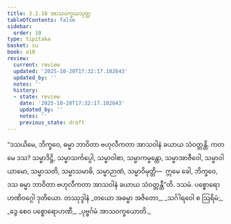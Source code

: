 ```yaml
---
title: 3.2.10 အာသဝက္ခယသုတ္တ
tableOfContents: false
sidebar:
  order: 10
type: tipitaka
basket: su
book: a10
review:
  current: review
  updated: '2025-10-20T17:32:17.102643'
  updated_by: ''
  notes: ''
  history:
  - state: review
    date: '2025-10-20T17:32:17.102643'
    updated_by: ''
    notes: ''
    previous_state: draft
---
```



<DynamicBreadcrumb />


<ReviewStatus review={frontmatter.review} showDetails={true} />

<HypothesisAnnotation frontmatter={frontmatter} />

<Division number="122" book="a10" e="ch" v="17" p="450">

<Paragraph number="1077" book="a10">
“ဒသယိမေ, ဘိက္ခဝေ, ဓမ္မာ ဘာဝိတာ ဗဟုလီကတာ အာသဝါနံ ခယာယ သံဝတ္တန္တိ. ကတမေ ဒသ? သမ္မာဒိဋ္ဌိ, သမ္မာသင်္ကပ္ပေါ, သမ္မာဝါစာ, သမ္မာကမ္မန္တော, သမ္မာအာဇီဝေါ, သမ္မာဝါယာမော, သမ္မာသတိ, သမ္မာသမာဓိ, သမ္မာဉာဏံ, သမ္မာဝိမုတ္တိ—  ဣမေ ခေါ, ဘိက္ခဝေ, ဒသ ဓမ္မာ ဘာဝိတာ ဗဟုလီကတာ အာသဝါနံ ခယာယ သံဝတ္တန္တီ”တိ.

</Paragraph>
</Division>

<Paragraph number="1078" type="center" book="a10">
ဒသမံ.



</Paragraph>

<Paragraph number="1079" type="center" book="a10">
ပစ္စောရောဟဏိဝဂ္ဂေါ ဒုတိယော.



</Paragraph>

<Paragraph number="1080" type="center" book="a10">
တဿုဒ္ဒါနံ


</Paragraph>

<Paragraph number="1081" type="verses" book="a10">
_တယော အဓမ္မာ အဇိတော,_  
_သင်္ဂါရဝေါ စ ဩရိမံ;_  
_ဒွေ စေဝ ပစ္စောရောဟဏီ,_  
_ပုဗ္ဗင်္ဂမံ အာသဝက္ခယောတိ._
</Paragraph>